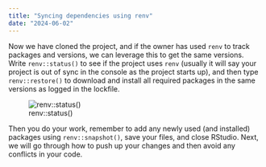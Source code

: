 ```yaml
---
title: "Syncing dependencies using renv"
date: "2024-06-02"
---
```


Now we have cloned the project, and if the owner has used `renv` to track packages and versions, we can leverage this to get the same versions. 
Write `renv::status()` to see if the project uses `renv` (usually it will say your project is out of sync in the console as the project starts up), 
and then type `renv::restore()` to download and install all required packages in the same versions as logged in the lockfile. 

![renv::status()](rstudio_renv.png)

Then you do your work, remember to add any newly used (and installed) packages using `renv::snapshot()`, save your files, and close RStudio. 
Next, we will go through how to push up your changes and then avoid any conflicts in your code. 